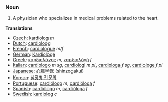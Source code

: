 ===Noun===

#A physician who specializes in medical problems related to the heart.

'''Translations'''
*[[Czech]]: [[kardiolog]] ''m''
*[[Dutch]]: [[cardioloog]]
*[[French]]: [[cardiologue]] ''m/f''
*[[German]]: [[Kardiologe]]
*[[Greek]]: [[καρδιολόγος]] ''m'', [[καρδιολόγή]] ''f''
*[[Italian]]: [[cardiologo]] ''m sg'', [[cardiologi]] ''m pl'', [[cardiologa]] ''f sg'', [[cardiologe]] ''f pl''
*[[Japanese]]: [[心臓学医]] (shinzogakui)
*[[Korean]]: [[심장병 전문의]]
*[[Portuguese]]: [[cardiólogo]] ''m'', [[cardióloga]] ''f''
*[[Spanish]]: [[cardiólogo]] ''m'', [[cardióloga]] ''f''
*[[Swedish]]: [[kardiolog]] ''c''